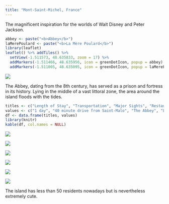```yaml
---
title: "Mont-Saint-Michel, France"
---
```


The magnificent inspiration for the worlds of Walt Disney and Peter Jackson.

```r
abbey <- paste("<b>Abbey</b>")
laMerePoulard <- paste("<b>La Mère Poulard</b>")
library(leaflet)
leaflet() %>% addTiles() %>%
  setView(-1.511573, 48.635833, zoom = 17) %>%
  addMarkers(-1.511466, 48.635956, icon = greenDotIcon, popup = abbey) %>% # Abbey
  addMarkers(-1.511005, 48.635095, icon = greenDotIcon, popup = laMerePoulard) # La Mère Poulard
```

![](images/MontSaintMichel/msm8.png)

The Abbey, dating from the 8th century, has served as a prison and fortress in its history. Lying in the middle of a vast littoral zone, the area around the island floods with the tides.

```r
titles <- c("Length of Stay", "Transportation", "Major Sights", "Restaurant Recommendations")
values <- c("1 day", "40 minute drive from Saint-Malo", "The Abbey", "La Mère Poulard (famous, closed when I went)")
df <- data.frame(titles, values)
library(knitr)
kable(df, col.names = NULL)
```

![](images/MontSaintMichel/msm2.png)

![](images/MontSaintMichel/msm5.png)

![](images/MontSaintMichel/msm11.png)

![](images/MontSaintMichel/msm10.png)

![](images/MontSaintMichel/msm9.png)

![](images/MontSaintMichel/msm6.png)

The island has less than 50 residents nowadays but is nevertheless extremely cute.